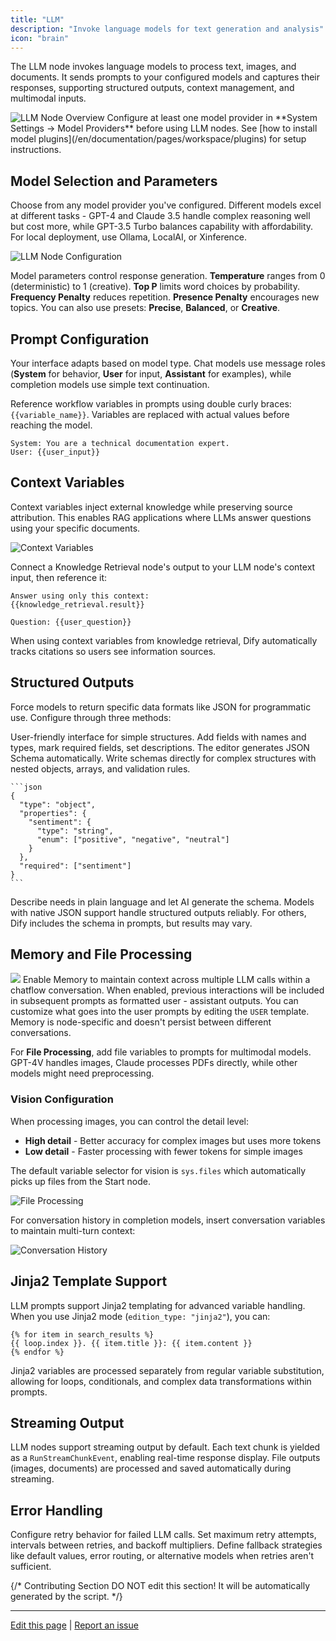 ```yaml
---
title: "LLM"
description: "Invoke language models for text generation and analysis"
icon: "brain"
---
```


The LLM node invokes language models to process text, images, and documents. It sends prompts to your configured models and captures their responses, supporting structured outputs, context management, and multimodal inputs.

<Frame caption="LLM node configuration interface">
  <img src="https://assets-docs.dify.ai/dify-enterprise-mintlify/en/guides/workflow/node/85730fbfa1d441d12d969b89adf2670e.png" alt="LLM Node Overview" />
</Frame>

<Info>
  Configure at least one model provider in **System Settings → Model Providers** before using LLM nodes. See [how to install model plugins](/en/documentation/pages/workspace/plugins) for setup instructions.
</Info>

## Model Selection and Parameters

Choose from any model provider you've configured. Different models excel at different tasks - GPT-4 and Claude 3.5 handle complex reasoning well but cost more, while GPT-3.5 Turbo balances capability with affordability. For local deployment, use Ollama, LocalAI, or Xinference.

<Frame caption="Model selection and parameter configuration">
  <img src="https://assets-docs.dify.ai/dify-enterprise-mintlify/en/guides/workflow/node/43f81418ea70d4d79e3705505e777b1b.png" alt="LLM Node Configuration" />
</Frame>

Model parameters control response generation. **Temperature** ranges from 0 (deterministic) to 1 (creative). **Top P** limits word choices by probability. **Frequency Penalty** reduces repetition. **Presence Penalty** encourages new topics. You can also use presets: **Precise**, **Balanced**, or **Creative**.

## Prompt Configuration

Your interface adapts based on model type. Chat models use message roles (**System** for behavior, **User** for input, **Assistant** for examples), while completion models use simple text continuation.

Reference workflow variables in prompts using double curly braces: `{{variable_name}}`. Variables are replaced with actual values before reaching the model.

```text
System: You are a technical documentation expert.
User: {{user_input}}
```

## Context Variables

Context variables inject external knowledge while preserving source attribution. This enables RAG applications where LLMs answer questions using your specific documents.

<Frame caption="Using context variables for RAG applications">
  <img src="https://assets-docs.dify.ai/dify-enterprise-mintlify/en/guides/workflow/node/5aefed96962bd994f8f05bac96b11e22.png" alt="Context Variables" />
</Frame>

Connect a Knowledge Retrieval node's output to your LLM node's context input, then reference it:

```text
Answer using only this context:
{{knowledge_retrieval.result}}

Question: {{user_question}}
```

When using context variables from knowledge retrieval, Dify automatically tracks citations so users see information sources.

## Structured Outputs

Force models to return specific data formats like JSON for programmatic use. Configure through three methods:

<Tabs>
  <Tab title="Visual Editor">
    User-friendly interface for simple structures. Add fields with names and types, mark required fields, set descriptions. The editor generates JSON Schema automatically.
  </Tab>
  
  <Tab title="JSON Schema">
    Write schemas directly for complex structures with nested objects, arrays, and validation rules.
    
    ```json
    {
      "type": "object",
      "properties": {
        "sentiment": {
          "type": "string",
          "enum": ["positive", "negative", "neutral"]
        }
      },
      "required": ["sentiment"]
    }
    ```
  </Tab>
  
  <Tab title="AI Generation">
    Describe needs in plain language and let AI generate the schema.
  </Tab>
</Tabs>

<Warning>
  Models with native JSON support handle structured outputs reliably. For others, Dify includes the schema in prompts, but results may vary.
</Warning>

## Memory and File Processing

![](/images/llm-memory.png)
Enable Memory to maintain context across multiple LLM calls within a chatflow conversation. When enabled, previous interactions will be included in subsequent prompts as formatted user - assistant outputs. You can customize what goes into the user prompts by editing the `USER` template. Memory is node-specific and doesn't persist between different conversations.

For **File Processing**, add file variables to prompts for multimodal models. GPT-4V handles images, Claude processes PDFs directly, while other models might need preprocessing.

### Vision Configuration

When processing images, you can control the detail level:
- **High detail** - Better accuracy for complex images but uses more tokens
- **Low detail** - Faster processing with fewer tokens for simple images

The default variable selector for vision is `sys.files` which automatically picks up files from the Start node.

<Frame caption="File processing with multimodal LLMs">
  <img src="https://assets-docs.dify.ai/2024/11/05b3d4a78038bc7afbb157078e3b2b26.png" alt="File Processing" />
</Frame>

For conversation history in completion models, insert conversation variables to maintain multi-turn context:

<Frame caption="Using conversation history variables">
  <img src="https://assets-docs.dify.ai/dify-enterprise-mintlify/en/guides/workflow/node/b8642f8c6e3f562fceeefae83628fd68.png" alt="Conversation History" />
</Frame>

## Jinja2 Template Support

LLM prompts support Jinja2 templating for advanced variable handling. When you use Jinja2 mode (`edition_type: "jinja2"`), you can:

```jinja2
{% for item in search_results %}
{{ loop.index }}. {{ item.title }}: {{ item.content }}
{% endfor %}
```

Jinja2 variables are processed separately from regular variable substitution, allowing for loops, conditionals, and complex data transformations within prompts.

## Streaming Output

LLM nodes support streaming output by default. Each text chunk is yielded as a `RunStreamChunkEvent`, enabling real-time response display. File outputs (images, documents) are processed and saved automatically during streaming.

## Error Handling

Configure retry behavior for failed LLM calls. Set maximum retry attempts, intervals between retries, and backoff multipliers. Define fallback strategies like default values, error routing, or alternative models when retries aren't sufficient.

{/*
Contributing Section
DO NOT edit this section!
It will be automatically generated by the script.
*/}

---

[Edit this page](https://github.com/langgenius/dify-docs/edit/main/en/documentation/pages/nodes/llm.mdx) | [Report an issue](https://github.com/langgenius/dify-docs/issues/new?template=docs.yml)

